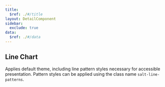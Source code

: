 ```yaml
---
title:
  $ref: ./#/title
layout: DetailComponent
sidebar:
  exclude: true
data:
  $ref: ./#/data
---
```


<HighchartsThemeProvider>

## Line Chart

Applies default theme, including line pattern styles necessary for accessible presentation. Pattern styles can be applied using the class name `salt-line-patterns`.

<LivePreview componentName="highcharts-theme" exampleName="LineChart" />

</HighchartsThemeProvider>
